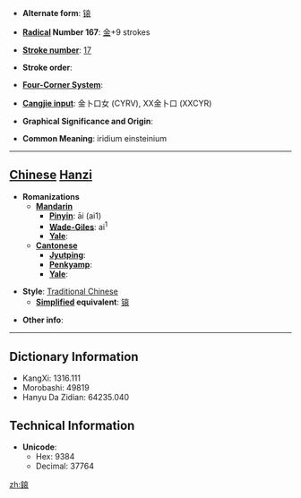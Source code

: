 * '''Alternate form''': [[锿]]

* '''[[Wiktionary:Chinese radical index| Radical]] Number 167''': [[Wiktionary:Chinese radical index 金|金]]+9 strokes

* '''[[Wiktionary:Chinese total strokes index|Stroke number]]''': [[Wiktionary:Chinese total strokes index 17|17]]

* '''Stroke order''': 

* '''[[Wiktionary:Chinese four corner index|Four-Corner System]]''': 

* '''[[Wiktionary:Chinese Cangjie index|Cangjie input]]''': 金卜口女 (CYRV), XX金卜口 (XXCYR)

* '''Graphical Significance and Origin''': 

* '''Common Meaning''': iridium einsteinium

----

== [[Chinese]] [[Hanzi]] ==

* '''Romanizations'''
** '''[[Mandarin]]'''
*** '''[[Pinyin]]''': āi (ai1)
*** '''[[Wade-Giles]]''': ai<sup>1</sup>
*** '''[[Yale]]''': 
** '''[[Cantonese]]'''
*** '''[[Jyutping]]''':
*** '''[[Penkyamp]]''': 
*** '''[[Yale]]''': 

* '''Style''': [[Traditional Chinese]] 
** '''[[Simplified Chinese|Simplified]] equivalent''': [[锿]]

* '''Other info''': 

----

== Dictionary Information ==

* KangXi: 1316.111
* Morobashi: 49819
* Hanyu Da Zidian: 64235.040

== Technical Information ==

* '''Unicode''':
** Hex: 9384
** Decimal: 37764

[[zh:鎄]]